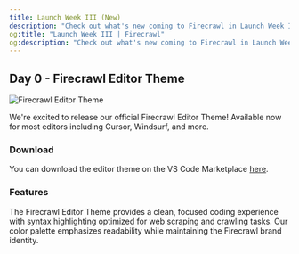 ```yaml
---
title: Launch Week III (New)
description: "Check out what's new coming to Firecrawl in Launch Week III (April 14 - 20th)"
og:title: "Launch Week III | Firecrawl"
og:description: "Check out what's new coming to Firecrawl in Launch Week III (April 14 - 20th)"
---
```


## Day 0 - Firecrawl Editor Theme
![Firecrawl Editor Theme](images/launch-week/lw3d0.webp)

We're excited to release our official Firecrawl Editor Theme! Available now for most editors including Cursor, Windsurf, and more.


### Download
You can download the editor theme on the VS Code Marketplace [here](https://firecrawl.link/lw3-editor-theme).


### Features
The Firecrawl Editor Theme provides a clean, focused coding experience with syntax highlighting optimized for web scraping and crawling tasks. Our color palette emphasizes readability while maintaining the Firecrawl brand identity.